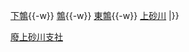 {{鐵道路線 |
|模板名稱 = 上砂川支線
|名稱 = [[File:JR logo (hokkaido).svg|25px|北海道旅客鐵道|link=北海道旅客鐵道]] [[函館本線]]（[[上砂川支線]]、[[廢線]]）
|代表色 = #2cb431
|背景色 = #DDDDDD
|車站列表 = [[砂川站|砂川]]{{-w}} [[下鶉站|下鶉]]{{-w}} [[鶉站|鶉]]{{-w}} [[東鶉站|東鶉]]{{-w}} [[上砂川站|上砂川]]
|}}<noinclude>
[[Category:北海道旅客鐵道路線模板|廢上砂川支社]]
</noinclude>